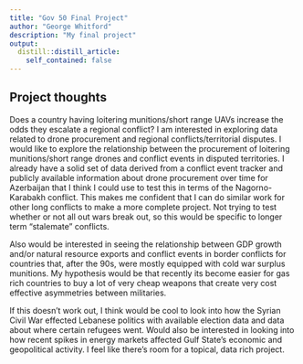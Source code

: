 ```yaml
---
title: "Gov 50 Final Project"
author: "George Whitford"
description: "My final project"
output:
  distill::distill_article:
    self_contained: false
---
```




## Project thoughts

Does a country having loitering munitions/short range UAVs increase the odds they escalate a regional conflict? 
I am interested in exploring data related to drone procurement and regional conflicts/territorial disputes. I would like to explore the relationship between the procurement of loitering munitions/short range drones and conflict events in disputed territories. I already have a solid set of data derived from a conflict event tracker and publicly available information about drone procurement over time for Azerbaijan that I think I could use to test this in terms of the Nagorno-Karabakh conflict. This makes me confident that I can do similar work for other long conflicts to make a more complete project. Not trying to test whether or not all out wars break out, so this would be specific to longer term "stalemate" conflicts.

Also would be interested in seeing the relationship between GDP growth and/or natural resource exports and conflict events in border conflicts for countries that, after the 90s, were mostly equipped with cold war surplus munitions. My hypothesis would be that recently its become easier for gas rich countries to buy a lot of very cheap weapons that create very cost effective asymmetries between militaries. 

If this doesn't work out, I think would be cool to look into how the Syrian Civil War effected Lebanese politics with available election data and data about where certain refugees went. Would also be interested in looking into how recent spikes in energy markets affected Gulf State's economic and geopolitical activity. I feel like there's room for a topical, data rich project.

